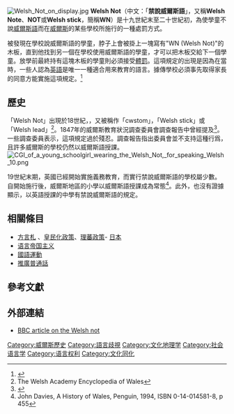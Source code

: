 {{expand language|1=en|page=|time=2019-09-15T05:28:59+00:00}}
{{roughtranslation|time=2016-01-14T15:43:10+00:00}}
[[File:Welsh_Not_on_display.jpg|thumb]]
'''Welsh Not'''（中文：「'''禁說威爾斯語'''」，又稱'''Welsh Note'''、'''NOT'''或'''Welsh stick'''，簡稱'''WN'''）是十九世紀末至二十世紀初，為使學童不說[[威爾斯語|威爾斯語]]而在[[威爾斯|威爾斯]]的某些學校所施行的一種處罰方式。

被發現在學校說威爾斯語的學童，脖子上會被掛上一塊寫有"WN (Welsh Not)"的木板，直到他找到另一個在學校使用威爾斯語的學童，才可以把木板交給下一個學童。放學前最終持有這塊木板的學童則必須接受[[體罰|體罰]]。這項規定的出現是因為在當時，一些人認為[[英語|英語]]是唯一一種適合用來教育的語言。據傳學校必須事先取得家長的同意方能實施這項規定。<ref>{{Cite web|title=Welsh and 19th century education|url=http://www.bbc.co.uk/wales/history/sites/themes/society/language_education.shtml|accessdate=2014-05-21|author=|date=|format=|publisher=BBC|language=en-gb|archive-date=2014-04-28|archive-url=https://web.archive.org/web/20140428073446/http://www.bbc.co.uk/wales/history/sites/themes/society/language_education.shtml|dead-url=no}}</ref>
== 歷史 ==
「Welsh Not」出現於18世紀，，又被稱作「cwstom」，「Welsh stick」或「Welsh lead」<ref>The Welsh Academy Encyclopedia of Wales</ref>。1847年的威爾斯教育狀況調查委員會調查報告中曾經提及<ref>{{Cite web |url=http://digidol.llgc.org.uk/METS/SEW00004b/frames?part=body&div=19&locale=en&mode=reference |title=存档副本 |accessdate=2016-01-12 |archive-date=2019-12-13 |archive-url=https://web.archive.org/web/20191213215108/http://digidol.llgc.org.uk/METS/SEW00004b/frames?part=body&div=19&locale=en&mode=reference |dead-url=no }}</ref>。一些調查委員表示，這項規定過於殘忍。調查報告指出委員會並不支持這種行爲，且許多威爾斯的學校仍然以威爾斯語授課。
[[File:CGI_of_a_young_schoolgirl_wearing_the_Welsh_Not,_for_speaking_Welsh_10.png|thumb]]

19世紀末期，英國已經開始實施義務教育，而實行禁說威爾斯語的學校屬少數。自{{tsl|en|Local Government Act 1888|1888年地方政府法令}}開始施行後，威爾斯地區的小學以威爾斯語授課成為常態<ref>John Davies, A History of Wales, Penguin, 1994, ISBN 0-14-014581-8, p 455</ref>。此外，也沒有證據顯示，以英語授課的中學有禁說威爾斯語的規定。

==相關條目==
* [[方言札|方言札]] 、[[皇民化政策|皇民化政策]]、[[理蕃政策|理蕃政策]]- [[日本|日本]]
*[[语言帝国主义|语言帝国主义]]
*[[國語運動|國語運動]]
*[[推廣普通話|推廣普通話]]

== 參考文獻 ==
{{Reflist}}
== 外部連結 ==
*[http://www.bbc.co.uk/wales/history/sites/language/pages/education.shtml BBC article on the Welsh not] {{Wayback|url=http://www.bbc.co.uk/wales/history/sites/language/pages/education.shtml |date=20080609020621 }}

[[Category:威爾斯歷史|Category:威爾斯歷史]]
[[Category:語言歧視|Category:語言歧視]]
[[Category:文化地理学|Category:文化地理学]]
[[Category:社会语言学|Category:社会语言学]]
[[Category:语言权利|Category:语言权利]]
[[Category:文化同化|Category:文化同化]]